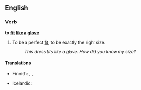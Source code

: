 ==English==

===Verb===
'''to [[fit]] [[like]] [[a]] [[glove]]'''

# {{simile}} To be a perfect [[fit]], to be exactly the right size.
#: ''This dress fits like a glove. How did you know my size?''

====Translations====
{{trans-top|to be a perfect fit, to be exactly the right size}}
*Finnish: {{t-|fi|sopia kuin valettu}} {{qualifier|idiomatic}}, {{t-|fi|sopia kuin nakutettu}} {{qualifier|idiomatic}}, {{t-|fi|sopia kuin nyrkki silmään}} {{qualifier|idiomatic|jocular}}
{{trans-mid}}
*Icelandic: {{t-|is|falla eins og flís við rass}}
{{trans-bottom}}